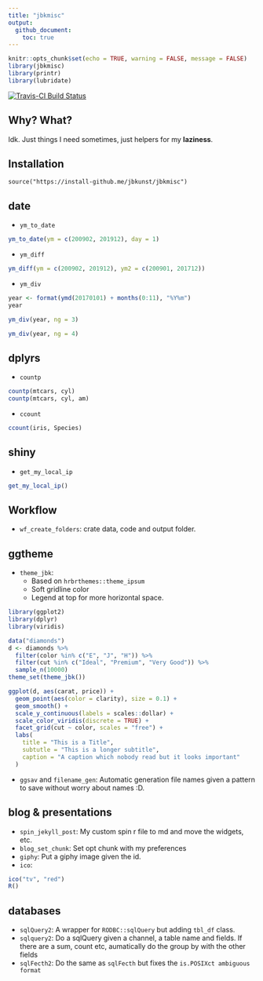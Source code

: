 ```yaml
---
title: "jbkmisc"
output:
  github_document:
    toc: true
---
```


```r
knitr::opts_chunk$set(echo = TRUE, warning = FALSE, message = FALSE)
library(jbkmisc)
library(printr)
library(lubridate)
```

[![Travis-CI Build Status](https://travis-ci.org/jbkunst/jbkmisc.svg?branch=master)](https://travis-ci.org/jbkunst/jbkmisc)

## Why? What?

Idk. Just things I need sometimes, just helpers for my __laziness__.

## Installation

```
source("https://install-github.me/jbkunst/jbkmisc")
```

## date

* `ym_to_date`
```r
ym_to_date(ym = c(200902, 201912), day = 1)
```

* `ym_diff`

```r
ym_diff(ym = c(200902, 201912), ym2 = c(200901, 201712))
```

* `ym_div`

```r
year <- format(ymd(20170101) + months(0:11), "%Y%m")
year

ym_div(year, ng = 3)

ym_div(year, ng = 4)
```

## dplyrs

* `countp`

```r
countp(mtcars, cyl)
countp(mtcars, cyl, am)
```


* `ccount`
```r
ccount(iris, Species)
```


## shiny
* `get_my_local_ip`

```r
get_my_local_ip()
```

## Workflow
* `wf_create_folders`: crate data, code and output folder.

## ggtheme

* `theme_jbk`:
  - Based on `hrbrthemes::theme_ipsum`
  - Soft gridline color
  - Legend at top for more horizontal space.

```r
library(ggplot2)
library(dplyr)
library(viridis)

data("diamonds")
d <- diamonds %>% 
  filter(color %in% c("E", "J", "H")) %>% 
  filter(cut %in% c("Ideal", "Premium", "Very Good")) %>% 
  sample_n(10000)
theme_set(theme_jbk())

ggplot(d, aes(carat, price)) + 
  geom_point(aes(color = clarity), size = 0.1) + 
  geom_smooth() + 
  scale_y_continuous(labels = scales::dollar) + 
  scale_color_viridis(discrete = TRUE) + 
  facet_grid(cut ~ color, scales = "free") + 
  labs(
    title = "This is a Title",
    subtutle = "This is a longer subtitle",
    caption = "A caption which nobody read but it looks important"
  )
```

* `ggsav` and `filename_gen`: Automatic generation file names given a pattern
to save without worry about names :D.

## blog & presentations
* `spin_jekyll_post`: My custom spin r file to md and move the widgets, etc.
* `blog_set_chunk`: Set opt chunk with my preferences
* `giphy`: Put a giphy image given the id.
* `ico`:

```r
ico("tv", "red")
R()
```


## databases
* `sqlQuery2`: A wrapper for `RODBC::sqlQuery` but adding `tbl_df` class.
* `sqlquery2`: Do a sqlQuery given a channel, a table name and fields. If 
there are a sum, count etc, aumatically do the group by with the other 
fields
* `sqlFecth2`: Do the same as `sqlFecth` but fixes the `is.POSIXct ambiguous format`

